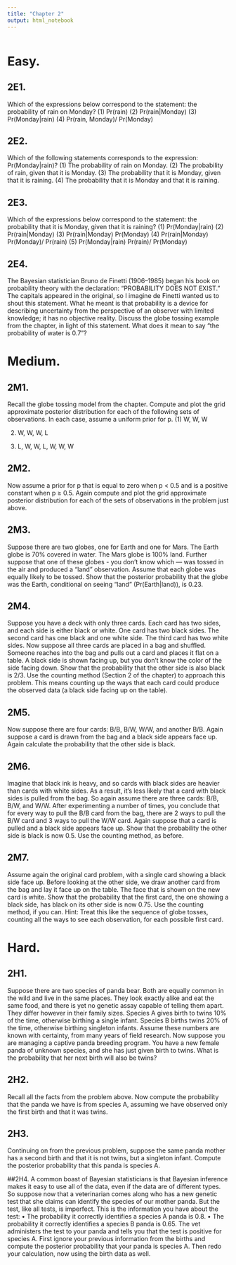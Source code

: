 ```yaml
---
title: "Chapter 2"
output: html_notebook
---
```


```r

```

# Easy.
## 2E1. 
Which of the expressions below correspond to the statement: the probability of rain on Monday?
(1) Pr(rain)
(2) Pr(rain|Monday)
(3) Pr(Monday|rain)
(4) Pr(rain, Monday)/ Pr(Monday)


## 2E2.
Which of the following statements corresponds to the expression: Pr(Monday|rain)?
(1) The probability of rain on Monday.
(2) The probability of rain, given that it is Monday.
(3) The probability that it is Monday, given that it is raining.
(4) The probability that it is Monday and that it is raining.


## 2E3. 
Which of the expressions below correspond to the statement: the probability that it is Monday,
given that it is raining?
(1) Pr(Monday|rain)
(2) Pr(rain|Monday)
(3) Pr(rain|Monday) Pr(Monday)
(4) Pr(rain|Monday) Pr(Monday)/ Pr(rain)
(5) Pr(Monday|rain) Pr(rain)/ Pr(Monday)


## 2E4. 
The Bayesian statistician Bruno de Finetti (1906–1985) began his book on probability theory
with the declaration: “PROBABILITY DOES NOT EXIST.” The capitals appeared in the original, so
I imagine de Finetti wanted us to shout this statement. What he meant is that probability is a device for describing uncertainty from the perspective of an observer with limited knowledge; it has no objective reality. Discuss the globe tossing example from the chapter, in light of this statement. What does it mean to say “the probability of water is 0.7”?


# Medium.
## 2M1. 
Recall the globe tossing model from the chapter. Compute and plot the grid approximate
posterior distribution for each of the following sets of observations. In each case, assume a uniform
prior for p.
(1) W, W, W

(2) W, W, W, L

(3) L, W, W, L, W, W, W

## 2M2. 
Now assume a prior for p that is equal to zero when p < 0.5 and is a positive constant when
p ≥ 0.5. Again compute and plot the grid approximate posterior distribution for each of the sets of observations in the problem just above.

## 2M3. 
Suppose there are two globes, one for Earth and one for Mars. The Earth globe is 70% covered in water. The Mars globe is 100% land. Further suppose that one of these globes - you don’t know
which — was tossed in the air and produced a “land” observation. Assume that each globe was equally likely to be tossed. Show that the posterior probability that the globe was the Earth, conditional on seeing “land” (Pr(Earth|land)), is 0.23.



## 2M4. 
Suppose you have a deck with only three cards. Each card has two sides, and each side is either black or white. One card has two black sides. The second card has one black and one white side. The third card has two white sides. Now suppose all three cards are placed in a bag and shuffled. Someone reaches into the bag and pulls out a card and places it flat on a table. A black side is shown facing up, but you don’t know the color of the side facing down. Show that the probability that the other side is also black is 2/3. Use the counting method (Section 2 of the chapter) to approach this problem. This means counting up the ways that each card could produce the observed data (a black side facing up on the table).

## 2M5. 
Now suppose there are four cards: B/B, B/W, W/W, and another B/B. Again suppose a card is drawn from the bag and a black side appears face up. Again calculate the probability that the other side is black.

## 2M6. 
Imagine that black ink is heavy, and so cards with black sides are heavier than cards with white sides. As a result, it’s less likely that a card with black sides is pulled from the bag. So again assume there are three cards: B/B, B/W, and W/W. After experimenting a number of times, you conclude that for every way to pull the B/B card from the bag, there are 2 ways to pull the B/W card and 3 ways to pull the W/W card. Again suppose that a card is pulled and a black side appears face up. Show that the probability the other side is black is now 0.5. Use the counting method, as before.

## 2M7. 
Assume again the original card problem, with a single card showing a black side face up. Before looking at the other side, we draw another card from the bag and lay it face up on the table. The face that is shown on the new card is white. Show that the probability that the first card, the one showing a black side, has black on its other side is now 0.75. Use the counting method, if you can. Hint: Treat this like the sequence of globe tosses, counting all the ways to see each observation, for each possible first card.

# Hard.

## 2H1. 
Suppose there are two species of panda bear. Both are equally common in the wild and live
in the same places. They look exactly alike and eat the same food, and there is yet no genetic assay capable of telling them apart. They differ however in their family sizes. Species A gives birth to twins 10% of the time, otherwise birthing a single infant. Species B births twins 20% of the time, otherwise birthing singleton infants. Assume these numbers are known with certainty, from many years of field research.
Now suppose you are managing a captive panda breeding program. You have a new female panda
of unknown species, and she has just given birth to twins. What is the probability that her next birth will also be twins?

## 2H2. 
Recall all the facts from the problem above. Now compute the probability that the panda we
have is from species A, assuming we have observed only the first birth and that it was twins.

## 2H3. 
Continuing on from the previous problem, suppose the same panda mother has a second birth
and that it is not twins, but a singleton infant. Compute the posterior probability that this panda is species A.

##2H4. 
A common boast of Bayesian statisticians is that Bayesian inference makes it easy to use all of the data, even if the data are of different types.
So suppose now that a veterinarian comes along who has a new genetic test that she claims can
identify the species of our mother panda. But the test, like all tests, is imperfect. This is the information you have about the test:
• The probability it correctly identifies a species A panda is 0.8.
• The probability it correctly identifies a species B panda is 0.65.
The vet administers the test to your panda and tells you that the test is positive for species A. First ignore your previous information from the births and compute the posterior probability that your panda is species A. Then redo your calculation, now using the birth data as well.